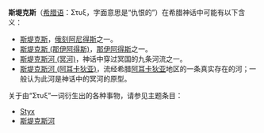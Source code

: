 '''斯堤克斯'''（[[希腊语|希腊语]]：Στυξ，字面意思是“仇恨的”）在希腊神话中可能有以下含义：
*[[斯堤克斯|斯堤克斯]]，[[俄刻阿尼得斯|俄刻阿尼得斯]]之一。
*[[斯堤克斯_(那伊阿得斯)|斯堤克斯 (那伊阿得斯)]]，[[那伊阿得斯|那伊阿得斯]]之一。
*[[斯堤克斯河_(冥河)|斯堤克斯河 (冥河)]]，神话中穿过冥国的九条河流之一。
*[[斯堤克斯河_(阿耳卡狄亚)|斯堤克斯河 (阿耳卡狄亚)]]，流经希腊[[阿耳卡狄亚|阿耳卡狄亚]]地区的一条真实存在的河；一般认为此河是神话中的冥河的原型。

关于由“Στυξ”一词衍生出的各种事物，请参见主题条目：
*[[Styx|Styx]]
*[[斯堤克斯河|斯堤克斯河]]
{{disambig|Cat=四字消歧义}}